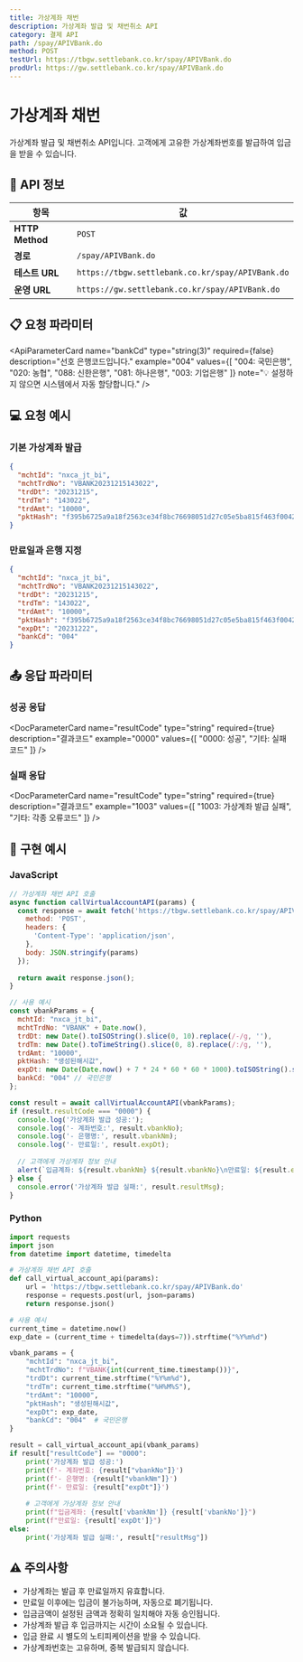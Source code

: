 ```yaml
---
title: 가상계좌 채번
description: 가상계좌 발급 및 채번취소 API
category: 결제 API
path: /spay/APIVBank.do
method: POST
testUrl: https://tbgw.settlebank.co.kr/spay/APIVBank.do
prodUrl: https://gw.settlebank.co.kr/spay/APIVBank.do
---
```


# 가상계좌 채번

가상계좌 발급 및 채번취소 API입니다. 고객에게 고유한 가상계좌번호를 발급하여 입금을 받을 수 있습니다.

## 📡 API 정보

| 항목 | 값 |
|------|-----|
| **HTTP Method** | `POST` |
| **경로** | `/spay/APIVBank.do` |
| **테스트 URL** | `https://tbgw.settlebank.co.kr/spay/APIVBank.do` |
| **운영 URL** | `https://gw.settlebank.co.kr/spay/APIVBank.do` |

## 📋 요청 파라미터

<ApiParameterCard
  name="mchtId"
  type="string(10)"
  required={true}
  description="헥토파이낸셜에서 부여하는 고유 상점아이디입니다."
  example="nxca_jt_bi"
/>

<ApiParameterCard
  name="mchtTrdNo"
  type="string(100)"
  required={true}
  description="상점에서 생성하는 고유 주문번호입니다."
  example="VBANK20231215143022"
  note="⚠️ 한글은 사용할 수 없으며, 영문, 숫자, 일부 특수문자만 사용 가능합니다."
/>

<ApiParameterCard
  name="trdDt"
  type="string(8)"
  required={true}
  description="거래 요청 일자입니다. yyyyMMdd 형식으로 전달합니다."
  example="20231215"
/>

<ApiParameterCard
  name="trdTm"
  type="string(6)"
  required={true}
  description="거래 요청 시간입니다. HH24MISS 형식으로 전달합니다."
  example="143022"
/>

<ApiParameterCard
  name="trdAmt"
  type="string(12)"
  required={true}
  description="가상계좌 입금 예정 금액입니다."
  example="10000"
  note="💰 입금 예정 금액을 설정하며, 이 금액으로 입금 시 자동 승인됩니다."
/>

<ApiParameterCard
  name="pktHash"
  type="string(64)"
  required={true}
  description="SHA256 방식으로 생성한 해쉬값입니다."
  example="f395b6725a9a18f2563ce34f8bc76698051d27c05e5ba815f463f00429061c0c"
  note="🔒 거래일자 + 거래시간 + 상점아이디 + 상점주문번호 + 거래금액 + 해쉬키 순서로 조합"
/>

<ApiParameterCard
  name="expDt"
  type="string(8)"
  required={false}
  description="가상계좌 만료일자입니다. yyyyMMdd 형식으로 전달합니다."
  example="20231222"
  note="⏰ 설정하지 않으면 기본 만료일(7일 후)이 적용됩니다."
/>

<ApiParameterCard
  name="bankCd"
  type="string(3)"
  required={false}
  description="선호 은행코드입니다."
  example="004"
  values={[
    "004: 국민은행",
    "020: 농협",
    "088: 신한은행",
    "081: 하나은행",
    "003: 기업은행"
  ]}
  note="💡 설정하지 않으면 시스템에서 자동 할당합니다."
/>

## 💻 요청 예시

### 기본 가상계좌 발급

```json
{
  "mchtId": "nxca_jt_bi",
  "mchtTrdNo": "VBANK20231215143022",
  "trdDt": "20231215",
  "trdTm": "143022",
  "trdAmt": "10000",
  "pktHash": "f395b6725a9a18f2563ce34f8bc76698051d27c05e5ba815f463f00429061c0c"
}
```

### 만료일과 은행 지정

```json
{
  "mchtId": "nxca_jt_bi",
  "mchtTrdNo": "VBANK20231215143022",
  "trdDt": "20231215",
  "trdTm": "143022",
  "trdAmt": "10000",
  "pktHash": "f395b6725a9a18f2563ce34f8bc76698051d27c05e5ba815f463f00429061c0c",
  "expDt": "20231222",
  "bankCd": "004"
}
```

## 📤 응답 파라미터

### 성공 응답

<DocParameterCard
  name="resultCode"
  type="string"
  required={true}
  description="결과코드"
  example="0000"
  values={[
    "0000: 성공",
    "기타: 실패코드"
  ]}
/>

<DocParameterCard
  name="resultMsg"
  type="string"
  required={true}
  description="결과메시지"
  example="정상적으로 처리되었습니다."
/>

<DocParameterCard
  name="vbankNo"
  type="string"
  required={true}
  description="가상계좌번호"
  example="1234567890123456"
/>

<DocParameterCard
  name="vbankNm"
  type="string"
  required={true}
  description="가상계좌 은행명"
  example="국민은행"
/>

<DocParameterCard
  name="expDt"
  type="string"
  required={true}
  description="가상계좌 만료일 (YYYYMMDD)"
  example="20231222"
/>

### 실패 응답

<DocParameterCard
  name="resultCode"
  type="string"
  required={true}
  description="결과코드"
  example="1003"
  values={[
    "1003: 가상계좌 발급 실패",
    "기타: 각종 오류코드"
  ]}
/>

<DocParameterCard
  name="resultMsg"
  type="string"
  required={true}
  description="결과메시지"
  example="가상계좌 발급에 실패했습니다."
/>

<DocParameterCard
  name="vbankNo"
  type="string"
  required={false}
  description="가상계좌번호 (실패시 null)"
  example="null"
/>

<DocParameterCard
  name="vbankNm"
  type="string"
  required={false}
  description="가상계좌 은행명 (실패시 null)"
  example="null"
/>

<DocParameterCard
  name="expDt"
  type="string"
  required={false}
  description="가상계좌 만료일 (실패시 null)"
  example="null"
/>

## 🔧 구현 예시

### JavaScript

```javascript
// 가상계좌 채번 API 호출
async function callVirtualAccountAPI(params) {
  const response = await fetch('https://tbgw.settlebank.co.kr/spay/APIVBank.do', {
    method: 'POST',
    headers: {
      'Content-Type': 'application/json',
    },
    body: JSON.stringify(params)
  });
  
  return await response.json();
}

// 사용 예시
const vbankParams = {
  mchtId: "nxca_jt_bi",
  mchtTrdNo: "VBANK" + Date.now(),
  trdDt: new Date().toISOString().slice(0, 10).replace(/-/g, ''),
  trdTm: new Date().toTimeString().slice(0, 8).replace(/:/g, ''),
  trdAmt: "10000",
  pktHash: "생성된해시값",
  expDt: new Date(Date.now() + 7 * 24 * 60 * 60 * 1000).toISOString().slice(0, 10).replace(/-/g, ''),
  bankCd: "004" // 국민은행
};

const result = await callVirtualAccountAPI(vbankParams);
if (result.resultCode === "0000") {
  console.log('가상계좌 발급 성공:');
  console.log('- 계좌번호:', result.vbankNo);
  console.log('- 은행명:', result.vbankNm);
  console.log('- 만료일:', result.expDt);
  
  // 고객에게 가상계좌 정보 안내
  alert(`입금계좌: ${result.vbankNm} ${result.vbankNo}\n만료일: ${result.expDt}`);
} else {
  console.error('가상계좌 발급 실패:', result.resultMsg);
}
```

### Python

```python
import requests
import json
from datetime import datetime, timedelta

# 가상계좌 채번 API 호출
def call_virtual_account_api(params):
    url = 'https://tbgw.settlebank.co.kr/spay/APIVBank.do'
    response = requests.post(url, json=params)
    return response.json()

# 사용 예시
current_time = datetime.now()
exp_date = (current_time + timedelta(days=7)).strftime("%Y%m%d")

vbank_params = {
    "mchtId": "nxca_jt_bi",
    "mchtTrdNo": f"VBANK{int(current_time.timestamp())}",
    "trdDt": current_time.strftime("%Y%m%d"),
    "trdTm": current_time.strftime("%H%M%S"),
    "trdAmt": "10000",
    "pktHash": "생성된해시값",
    "expDt": exp_date,
    "bankCd": "004"  # 국민은행
}

result = call_virtual_account_api(vbank_params)
if result["resultCode"] == "0000":
    print('가상계좌 발급 성공:')
    print(f'- 계좌번호: {result["vbankNo"]}')
    print(f'- 은행명: {result["vbankNm"]}')
    print(f'- 만료일: {result["expDt"]}')
    
    # 고객에게 가상계좌 정보 안내
    print(f"입금계좌: {result['vbankNm']} {result['vbankNo']}")
    print(f"만료일: {result['expDt']}")
else:
    print('가상계좌 발급 실패:', result["resultMsg"])
```

## ⚠️ 주의사항

- 가상계좌는 발급 후 만료일까지 유효합니다.
- 만료일 이후에는 입금이 불가능하며, 자동으로 폐기됩니다.
- 입금금액이 설정된 금액과 정확히 일치해야 자동 승인됩니다.
- 가상계좌 발급 후 입금까지는 시간이 소요될 수 있습니다.
- 입금 완료 시 별도의 노티피케이션을 받을 수 있습니다.
- 가상계좌번호는 고유하며, 중복 발급되지 않습니다.

